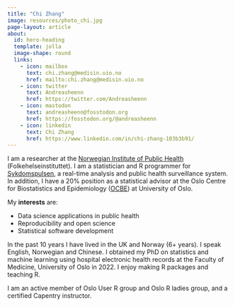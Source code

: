```yaml
---
title: "Chi Zhang"
image: resources/photo_chi.jpg
page-layout: article
about:
  id: hero-heading
  template: jolla
  image-shape: round
  links:
    - icon: mailbox
      text: chi.zhang@medisin.uio.no
      href: mailto:chi.zhang@medisin.uio.no
    - icon: twitter
      text: Andreasheenn
      href: https://twitter.com/Andreasheenn
    - icon: mastodon
      text: andreasheenn@fosstodon.org
      href: https://fosstodon.org/@andreasheenn
    - icon: linkedin
      text: Chi Zhang
      href: https://www.linkedin.com/in/chi-zhang-103b3b91/
---
```


::: {#hero-heading}

:::

I am a researcher at the [Norwegian Institute of Public Health](https://www.fhi.no/en/) (Folkehelseinstituttet). I am a statistician and R programmer for [Sykdomspulsen](https://docs.sykdomspulsen.no), a real-time analysis and public health surveillance system. In addition, I have a 20% position as a statistical advisor at the Oslo Centre for Biostatistics and Epidemiology ([OCBE](https://www.med.uio.no/imb/english/research/centres/ocbe/)) at University of Oslo.


My **interests** are: 

* Data science applications in public health
* Reproducibility and open science
* Statistical software development 

In the past 10 years I have lived in the UK and Norway (6+ years). I speak English, Norwegian and Chinese. I obtained my PhD on statistics and machine learning using hospital electronic health records at the Faculty of Medicine, University of Oslo in 2022. I enjoy making R packages and teaching R.

I am an active member of Oslo User R group and Oslo R ladies group, and a certified Capentry instructor.

